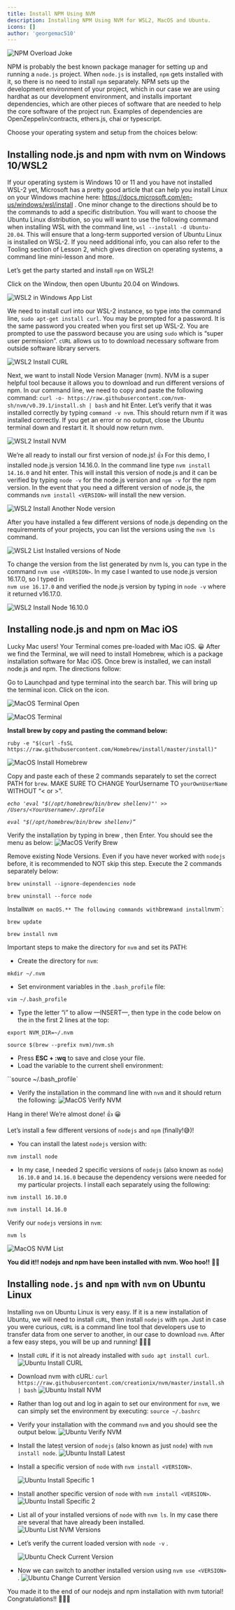 ```yaml
---
title: Install NPM Using NVM
description: Installing NPM Using NVM for WSL2, MacOS and Ubuntu.
icons: []
author: 'georgemac510'
---
```



<LessonHeader title="How to install node.js and npm" />

![NPM Overload Joke](/assets/lessons/install_npm/npm-jokes-1.png)


NPM is probably the best known package manager for setting up and running a `node.js` 
project. When `node.js` is installed, `npm` gets installed with it, so there is no need to install 
`npm` separately. NPM sets up the development environment of your project, which in our case we
are using hardhat as our development environment, and installs important dependencies, 
which are other pieces of software that are needed to help the core software of the project run. Examples of dependencies are OpenZeppelin/contracts, ethers.js, chai or typescript. 

Choose your operating system and setup from the choices below:

## Installing node.js and npm with nvm on Windows 10/WSL2

If your operating system is Windows 10 or 11 and you have not installed WSL-2 yet, 
Microsoft has a pretty good article that can help you install Linux on your Windows machine 
here: https://docs.microsoft.com/en-us/windows/wsl/install .  One minor change to the 
directions should be to the commands to add a specific distribution. You will want to 
choose the Ubuntu Linux distribution, so you will want to use the following command when 
installing WSL with the command line, `wsl --install -d Ubuntu-20.04`. This will ensure 
that a long-term supported version of Ubuntu Linux is installed on WSL-2. If you need 
additional info, you can also refer to the Tooling section of Lesson 2, which gives direction on 
operating systems, a command line mini-lesson and more.

Let’s get the party started and install `npm` on WSL2!

Click on the Window, then open Ubuntu 20.04 on Windows.

![WSL2 in Windows App List](/assets/lessons/install_npm/WSL2-open.PNG)

We need to install curl into our WSL-2 instance, so type into the command line, 
`sudo apt-get install curl`. You may be prompted for a password. It is the same password 
you created when you first set up WSL-2. You are prompted to use the password because you are 
using `sudo` which is “super user permission”. `cURL` allows us to to download necessary software
from outside software library servers.

![WSL2 Install CURL](/assets/lessons/install_npm/WSL2-install-curl.PNG)

Next, we want to install Node Version Manager (nvm). NVM is a super helpful tool because 
it allows you to download and run different versions of npm. In our command line, we need to 
copy and paste the following command:
`curl -o- https://raw.githubusercontent.com/nvm-sh/nvm/v0.39.1/install.sh | bash` 
and hit Enter. Let’s verify that it was installed correctly by typing `command -v nvm`. 
This should return nvm if it was installed correctly. If you get an error or no output, 
close the Ubuntu terminal down and restart it. It should now return nvm.

![WSL2 Install NVM](/assets/lessons/install_npm/WSL2-install-nvm.PNG)

We’re all ready to install our first version of node.js! 👍 For this demo, 
I installed node.js version 14.16.0. In the command line type `nvm install 14.16.0` 
and hit enter. This will install this version of node.js and it can be verified by 
typing `node -v` for the node.js version and `npm -v` for the npm version. In the event 
that you need a different version of node.js, the commands `nvm install <VERSION>` will 
install the new version.

![WSL2 Install Another Node version](/assets/lessons/install_npm/WSL2-install-another-version.PNG)

After you have installed a few different versions of node.js depending on the requirements 
of your projects, you can list the versions using the `nvm ls` command.

![WSL2 List Installed versions of Node](/assets/lessons/install_npm/WSL2-list-versions.PNG)

To change the version from the list generated by nvm ls, you can type in the command 
`nvm use <VERSION>`. In my case I wanted to use node.js version 16.17.0, so I typed in                 
`nvm use 16.17.0` and verified the node.js version by typing in `node -v` where it returned v16.17.0.

![WSL2 Install Node 16.10.0](/assets/lessons/install_npm/WSL2-use-16.16.0.PNG)

## Installing node.js and  npm on Mac iOS

Lucky Mac users! Your Terminal comes pre-loaded with Mac iOS. 😀 
After we find the Terminal, we will need to install Homebrew, which is 
a package installation software for Mac iOS. Once brew is installed, we 
can install node.js and npm. The directions follow:

Go to Launchpad and type terminal into the search bar. This will bring 
up the terminal icon. Click on the icon.

![MacOS Terminal Open](/assets/lessons/install_npm/terminal0.png)

![MacOS Terminal](/assets/lessons/install_npm/terminal3.png)

**Install brew by copy and pasting the command below:**

   `ruby -e "$(curl -fsSL https://raw.githubusercontent.com/Homebrew/install/master/install)"`

![MacOS Install Homebrew](/assets/lessons/install_npm/MacOS-install-brew2.png)

Copy and paste each of these 2 commands separately to set the correct PATH for `brew`. 
MAKE SURE TO CHANGE YourUsername TO `yourOwnUserName` WITHOUT “< or >”.

*`echo 'eval "$(/opt/homebrew/bin/brew shellenv)"' >> /Users/<YourUsername>/.zprofile`*

*`eval "$(/opt/homebrew/bin/brew shellenv)”`*


Verify the installation by typing in brew , then Enter. You should see the menu as below:
![MacOS Verify Brew](/assets/lessons/install_npm/MacOS-nvm-ls2.png)


Remove existing Node Versions. Even if you have never worked with `nodejs` before, it is 
recommended to NOT skip this step. Execute the 2 commands separately below:

`brew uninstall --ignore-dependencies node`

`brew uninstall --force node`


Install` NVM on macOS.** The following commands with `brew` and install `nvm`:

`brew update`

`brew install nvm`


Important steps to make the directory for `nvm` and set its PATH:

- Create the directory for `nvm`:

`mkdir ~/.nvm`

- Set environment variables in the `.bash_profile` file:

`vim ~/.bash_profile`

- Type the letter “i” to allow  —INSERT—, then type in the code below on the in the first 2 lines at the top:

`export NVM_DIR=~/.nvm`

`source $(brew --prefix nvm)/nvm.sh`

- Press **ESC + :wq** to save and close your file.
- Load the variable to the current shell environment:

``source ~/.bash_profile`


- Verify the installation in the command line with `nvm` and it should return the following:
![MacOS Verify NVM](/assets/lessons/install_npm/MacOS-nvm-version.png)

Hang in there! We’re almost done! 👍 😀

Let’s install a few different versions of `nodejs` and `npm` (finally!😅)!

- You can install the latest `nodejs` version with:

`nvm install node`

- In my case, I needed 2 specific versions of `nodejs` (also known as `node`) 
`16.10.0` and `14.16.0` because the dependency versions were needed for my 
particular projects. I install each separately using the following:

`nvm install 16.10.0`

`nvm install 14.16.0`


Verify our `nodejs` versions in `nvm`:

`nvm ls`

![MacOS NVM List](/assets/lessons/install_npm/MacOS-nvm-ls2.png)

**You did it!! nodejs and npm have been installed with nvm. Woo hoo!!** 🎉💥


## Installing `node.js` and `npm` with `nvm` on Ubuntu Linux

Installing `nvm` on Ubuntu Linux is very easy. If it is a new installation of Ubuntu, 
we will need to install `cURL`,  then install `nodejs` with `npm`. Just in case 
you were curious, `cURL` is a command line tool that developers use to transfer data 
from one server to another, in our case to download `nvm`. After a few easy steps, 
you will be up and running! 🏃🏾‍♀️

- Install `cURL` if it is not already installed with `sudo apt install curl`.
![Ubuntu Install CURL](/assets/lessons/install_npm/UB-install-curl.png)

- Download nvm with cURL: 
    `curl https://raw.githubusercontent.com/creationix/nvm/master/install.sh | bash`
![Ubuntu Install NVM](/assets/lessons/install_npm/UB-install-nvm-curl.png)

- Rather than log out and log in again to set our environment for `nvm`,
  we can simply set the environment by executing: `source ~/.bashrc`

- Verify your installation with the command `nvm` and you should see the output below.
![Ubuntu Verify NVM](/assets/lessons/install_npm/UB-check-nvm-version.png)

- Install the latest version of `nodejs` (also known as just `node`) with `nvm install node`.
![Ubuntu Install Latest](/assets/lessons/install_npm/UB-nvm-install-node.png)

- Install a specific version of `node` with `nvm install <VERSION>`.

  ![Ubuntu Install Specific 1](/assets/lessons/install_npm/UB-install-16.16.0.png)

- Install another specific version of `node` with `nvm install <VERSION>`.
![Ubuntu Install Specific 2](/assets/lessons/install_npm/UB-install-14.12.0.png)


- List all of your installed versions of `node` with `nvm ls`.
  In my case there are several that have already been installed.
![Ubuntu List NVM Versions](/assets/lessons/install_npm/UB-nvm-ls.png)

- Let’s verify the current loaded version with `node -v` .

  ![Ubuntu Check Current Version](/assets/lessons/install_npm/UB-node-v.png)

- Now we can switch to another installed version using `nvm use <VERSION>` .
![Ubuntu Change Current Version](/assets/lessons/install_npm/UB-nvm-use.png)


You made it to the end of our nodejs and npm installation with nvm tutorial!  
Congratulations!! 🎉💥🥇




















